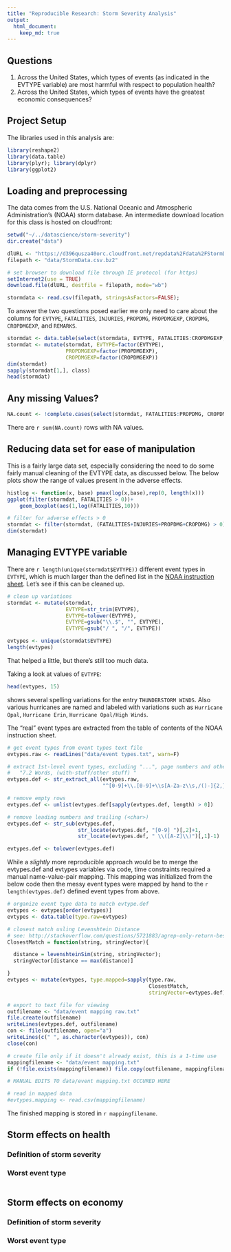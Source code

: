 ```yaml
---
title: "Reproducible Research: Storm Severity Analysis"
output: 
  html_document:
    keep_md: true
---
```


## Questions
1. Across the United States, which types of events (as indicated in the EVTYPE variable) are most harmful with respect to population health?
2. Across the United States, which types of events have the greatest economic consequences?

## Project Setup

The libraries used in this analysis are:
```r
library(reshape2)
library(data.table)
library(plyr); library(dplyr)
library(ggplot2)
```

## Loading and preprocessing

The data comes from the U.S. National Oceanic and Atmospheric Administration's (NOAA) storm database. An intermediate download location for this class is hosted on cloudfront:

```r
setwd("~/../datascience/storm-severity")
dir.create("data")

dlURL <- "https://d396qusza40orc.cloudfront.net/repdata%2Fdata%2FStormData.csv.bz2"
filepath <- "data/StormData.csv.bz2"

# set browser to download file through IE protocol (for https)
setInternet2(use = TRUE)
download.file(dlURL, destfile = filepath, mode="wb")
```

```r
stormdata <- read.csv(filepath, stringsAsFactors=FALSE);
```

To answer the two questions posed earlier we only need to care about the columns for `EVTYPE`, `FATALITIES`, `INJURIES`, `PROPDMG`, `PROPDMGEXP`, `CROPDMG`, `CROPDMGEXP`, and `REMARKS`. 
```r
stormdat <- data.table(select(stormdata, EVTYPE, FATALITIES:CROPDMGEXP, REMARKS))
stormdat <- mutate(stormdat, EVTYPE=factor(EVTYPE), 
                   PROPDMGEXP=factor(PROPDMGEXP), 
                   CROPDMGEXP=factor(CROPDMGEXP))
dim(stormdat)
sapply(stormdat[1,], class)
head(stormdat)
```

## Any missing Values? 
```r
NA.count <- !complete.cases(select(stormdat, FATALITIES:PROPDMG, CROPDMG))
```
There are `r sum(NA.count)` rows with NA values.

## Reducing data set for ease of manipulation
This is a fairly large data set, especially considering the need to do some fairly manual cleaning of the EVTYPE data, as discussed below. The below plots show the range of values present in the adverse effects. 

```r
histlog <- function(x, base) pmax(log(x,base),rep(0, length(x)))
ggplot(filter(stormdat, FATALITIES > 0))+
    geom_boxplot(aes(1,log(FATALITIES,10)))
```

```r
# filter for adverse effects > 0
stormdat <- filter(stormdat, (FATALITIES+INJURIES+PROPDMG+CROPDMG) > 0)
dim(stormdat)
```

## Managing EVTYPE variable
There are `r length(unique(stormdat$EVTYPE))` different event types in `EVTYPE`, which is much larger than the defined list in the [NOAA instruction sheet](https://d396qusza40orc.cloudfront.net/repdata%2Fpeer2_doc%2Fpd01016005curr.pdf). Let's see if this can be cleaned up. 

```r
# clean up variations
stormdat <- mutate(stormdat, 
                   EVTYPE=str_trim(EVTYPE),
                   EVTYPE=tolower(EVTYPE),
                   EVTYPE=gsub("\\.$", "", EVTYPE),
                   EVTYPE=gsub("/ ", "/", EVTYPE))

evtypes <- unique(stormdat$EVTYPE)
length(evtypes)
```
That helped a little, but there's still too much data.

Taking a look at values of `EVTYPE`:
```r
head(evtypes, 15)
```
shows several spelling variations for the entry `THUNDERSTORM WINDS`. Also various hurricanes are named and labeled with variations such as `Hurricane Opal`, `Hurricane Erin`, `Hurricane Opal/High Winds`. 

The "real" event types are extracted from the table of contents of the NOAA instruction sheet.
```r
# get event types from event types text file
evtypes.raw <- readLines("data/event types.txt", warn=F)

# extract 1st-level event types, excluding "...", page numbers and other data
#   "7.2 Words, (with-stuff/other stuff) "
evtypes.def <- str_extract_all(evtypes.raw, 
                               "^[0-9]+\\.[0-9]+\\s[A-Za-z\\s,/()-]{2,}")

# remove empty rows
evtypes.def <- unlist(evtypes.def[sapply(evtypes.def, length) > 0])

# remove leading numbers and trailing (<char>)
evtypes.def <- str_sub(evtypes.def, 
                       str_locate(evtypes.def, "[0-9] ")[,2]+1, 
                       str_locate(evtypes.def, " \\([A-Z]\\)")[,1]-1)

evtypes.def <- tolower(evtypes.def)
```

While a _slightly_ more reproducible approach would be to merge the evtypes.def and evtypes variables via code, time constraints required a manual name-value-pair mapping. This mapping was initialized from the below code then the messy event types were mapped by hand to the `r length(evtypes.def)` defined event types from above. 
```r

# organize event type data to match evtype.def
evtypes <- evtypes[order(evtypes)]
evtypes <- data.table(type.raw=evtypes)

# closest match usling Levenshtein Distance
# see: http://stackoverflow.com/questions/5721883/agrep-only-return-best-matches
ClosestMatch = function(string, stringVector){

  distance = levenshteinSim(string, stringVector);
  stringVector[distance == max(distance)]

}
evtypes <- mutate(evtypes, type.mapped=sapply(type.raw, 
                                              ClosestMatch, 
                                              stringVector=evtypes.def))

# export to text file for viewing
outfilename <- "data/event mapping raw.txt"
file.create(outfilename)
writeLines(evtypes.def, outfilename)
con <- file(outfilename, open="a")
writeLines(c(" ", as.character(evtypes)), con)
close(con)

# create file only if it doesn't already exist, this is a 1-time use
mappingfilename <- "data/event mapping.txt"
if (!file.exists(mappingfilename)) file.copy(outfilename, mappingfilename)

# MANUAL EDITS TO data/event mapping.txt OCCURED HERE

# read in mapped data
#evtypes.mapping <- read.csv(mappingfilename)


```

The finished mapping is stored in `r mappingfilename`.

## Storm effects on health

### Definition of storm severity

### Worst event type
```r

```

## Storm effects on economy

### Definition of storm severity

### Worst event type